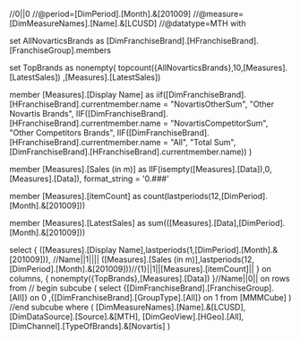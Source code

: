 //0||0
//@period=[DimPeriod].[Month].&[201009]
//@measure=[DimMeasureNames].[Name].&[LCUSD]
//@datatype=MTH
with

set AllNovarticsBrands as
	[DimFranchiseBrand].[HFranchiseBrand].[FranchiseGroup].members

set TopBrands as
	nonempty(
		topcount({AllNovarticsBrands},10,[Measures].[LatestSales])
	,[Measures].[LatestSales])

member [Measures].[Display Name] as
	iif([DimFranchiseBrand].[HFranchiseBrand].currentmember.name = "NovartisOtherSum", "Other Novartis Brands",
		IIF([DimFranchiseBrand].[HFranchiseBrand].currentmember.name = "NovartisCompetitorSum",
			"Other Competitors Brands",
				IIF([DimFranchiseBrand].[HFranchiseBrand].currentmember.name = "All",
				"Total Sum",
			[DimFranchiseBrand].[HFranchiseBrand].currentmember.name))
	)

member [Measures].[Sales (in m)] as
	IIF(isempty([Measures].[Data]),0,[Measures].[Data]), format_string = '0.###'
	
member [Measures].[itemCount] as
	count(lastperiods(12,[DimPeriod].[Month].&[201009]))

member [Measures].[LatestSales] as
	sum(([Measures].[Data],[DimPeriod].[Month].&[201009]))

select 
{
	([Measures].[Display Name],lastperiods(1,[DimPeriod].[Month].&[201009])),	//Name||1||||
	([Measures].[Sales (in m)],lastperiods(12,[DimPeriod].[Month].&[201009]))//{1}||1||[Measures].[itemCount]||
} on columns,
{
	nonempty({TopBrands},[Measures].[Data])
}//Name||0||
on rows
from
// begin subcube
(
	select 
		{[DimFranchiseBrand].[FranchiseGroup].[All]} on 0
		,{[DimFranchiseBrand].[GroupType].[All]} on 1
	from [MMMCube]
)
//end subcube
where (
		[DimMeasureNames].[Name].&[LCUSD],
		[DimDataSource].[Source].&[MTH],
		[DimGeoView].[HGeo].[All],
		[DimChannel].[TypeOfBrands].&[Novartis]
	)